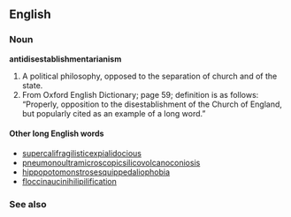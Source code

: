 {{wikipedia}}
==English==

===Noun===
'''antidisestablishmentarianism'''
# A political philosophy, opposed to the separation of church and of the state.
# From Oxford English Dictionary;  page 59; definition is as follows: “Properly, opposition to the disestablishment of the Church of England, but popularly cited as an example of a long word.”

====Other long English words====
*[[supercalifragilisticexpialidocious]] 
*[[pneumonoultramicroscopicsilicovolcanoconiosis]]
*[[hippopotomonstrosesquippedaliophobia]]
*[[floccinaucinihilipilification]]

===See also===
{{pedialite}}